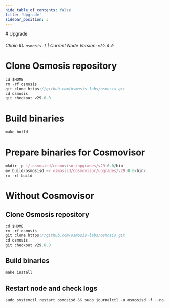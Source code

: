 ```yaml
---
hide_table_of_contents: false
title: 'Upgrade'
sidebar_position: 3
---
```


<div class="h1-with-icon icon-osmosis">
  # Upgrade
</div>

###### Chain ID: `osmosis-1` | Current Node Version: `v29.0.0`

# Clone Osmosis repository

```js
cd $HOME
rm -rf osmosis
git clone https://github.com/osmosis-labs/osmosis.git
cd osmosis
git checkout v29.0.0
```

# Build binaries

```js
make build
```

# Prepare binaries for Cosmovisor

```js
mkdir -p ~/.osmosisd/cosmovisor/upgrades/v29.0.0/bin
mv build/osmosisd ~/.osmosisd/cosmovisor/upgrades/v29.0.0/bin/
rm -rf build
```

# Without Cosmovisor

## Clone Osmosis repository

```js
cd $HOME
rm -rf osmosis
git clone https://github.com/osmosis-labs/osmosis.git
cd osmosis
git checkout v29.0.0
```

## Build binaries

```js
make install
```

## Restart node and check logs

```js
sudo systemctl restart osmosisd && sudo journalctl -u osmosisd -f --no-hostname -o cat
```
